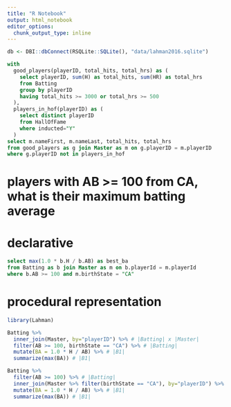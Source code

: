 ```yaml
---
title: "R Notebook"
output: html_notebook
editor_options: 
  chunk_output_type: inline
---
```


```r
db <- DBI::dbConnect(RSQLite::SQLite(), "data/lahman2016.sqlite")
```

```sql
with 
  good_players(playerID, total_hits, total_hrs) as (
    select playerID, sum(H) as total_hits, sum(HR) as total_hrs
    from Batting
    group by playerID
    having total_hits >= 3000 or total_hrs >= 500
  ),
  players_in_hof(playerID) as (
    select distinct playerID
    from HallOfFame
    where inducted="Y"
  ) 
select m.nameFirst, m.nameLast, total_hits, total_hrs
from good_players as g join Master as m on g.playerID = m.playerID
where g.playerID not in players_in_hof

```


# players with AB >= 100 from CA, what is their maximum batting average
# declarative
```sql
select max(1.0 * b.H / b.AB) as best_ba
from Batting as b join Master as m on b.playerId = m.playerId
where b.AB >= 100 and m.birthState = "CA"
```



# procedural representation
```r
library(Lahman)

Batting %>%
  inner_join(Master, by="playerID") %>% # |Batting| x |Master|
  filter(AB >= 100, birthState == "CA") %>% # |Batting|
  mutate(BA = 1.0 * H / AB) %>% # |B1|
  summarize(max(BA)) # |B1|
```


```r
Batting %>%
  filter(AB >= 100) %>% # |Batting|
  inner_join(Master %>% filter(birthState == "CA"), by="playerID") %>% # |Master| + |B1| x |M1|
  mutate(BA = 1.0 * H / AB) %>% # |B1|
  summarize(max(BA)) # |B1|
```
